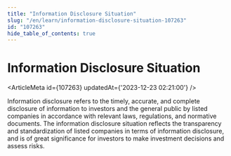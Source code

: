 ```yaml
---
title: "Information Disclosure Situation"
slug: "/en/learn/information-disclosure-situation-107263"
id: "107263"
hide_table_of_contents: true
---
```



# Information Disclosure Situation

<ArticleMeta id={107263} updatedAt={'2023-12-23 02:21:00'} />
<div className='border-solid border-b border-t-0 my-4 border-[var(--ifm-color-gray-300)]' />

Information disclosure refers to the timely, accurate, and complete disclosure of information to investors and the general public by listed companies in accordance with relevant laws, regulations, and normative documents. The information disclosure situation reflects the transparency and standardization of listed companies in terms of information disclosure, and is of great significance for investors to make investment decisions and assess risks.
